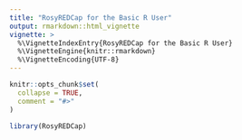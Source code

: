 ```yaml
---
title: "RosyREDCap for the Basic R User"
output: rmarkdown::html_vignette
vignette: >
  %\VignetteIndexEntry{RosyREDCap for the Basic R User}
  %\VignetteEngine{knitr::rmarkdown}
  %\VignetteEncoding{UTF-8}
---
```


```r
knitr::opts_chunk$set(
  collapse = TRUE,
  comment = "#>"
)
```

```r
library(RosyREDCap)
```
